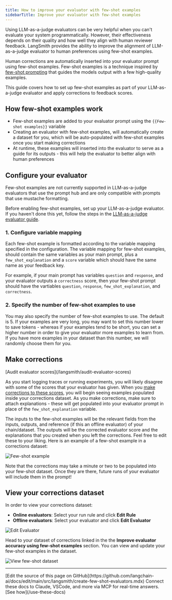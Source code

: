 ```yaml
---
title: How to improve your evaluator with few-shot examples
sidebarTitle: Improve your evaluator with few-shot examples
---
```


Using LLM-as-a-judge evaluators can be very helpful when you can't evaluate your system programmatically. However, their effectiveness depends on their quality and how well they align with human reviewer feedback. LangSmith provides the ability to improve the alignment of LLM-as-a-judge evaluator to human preferences using few-shot examples.

Human corrections are automatically inserted into your evaluator prompt using few-shot examples. Few-shot examples is a technique inspired by [few-shot prompting](https://www.promptingguide.ai/techniques/fewshot) that guides the models output with a few high-quality examples.

This guide covers how to set up few-shot examples as part of your LLM-as-a-judge evaluator and apply corrections to feedback scores.

## How few-shot examples work

* Few-shot examples are added to your evaluator prompt using the `{{Few-shot examples}}` variable
* Creating an evaluator with few-shot examples, will automatically create a dataset for you, which will be auto-populated with few-shot examples once you start making corrections
* At runtime, these examples will inserted into the evaluator to serve as a guide for its outputs - this will help the evaluator to better align with human preferences

## Configure your evaluator

<Note>
Few-shot examples are not currently supported in LLM-as-a-judge evaluators that use the prompt hub and are only compatible with prompts that use mustache formatting.
</Note>

Before enabling few-shot examples, set up your LLM-as-a-judge evaluator. If you haven't done this yet, follow the steps in the [LLM-as-a-judge evaluator guide](/langsmith/llm-as-judge).

### 1. Configure variable mapping

Each few-shot example is formatted according to the variable mapping specified in the configuration. The variable mapping for few-shot examples, should contain the same variables as your main prompt, plus a `few_shot_explanation` and a `score` variable which should have the same name as your feedback key.

For example, if your main prompt has variables `question` and `response`, and your evaluator outputs a `correctness` score, then your few-shot prompt should have the vartiables `question`, `response`, `few_shot_explanation`, and `correctness`.

### 2. Specify the number of few-shot examples to use

You may also specify the number of few-shot examples to use. The default is 5. If your examples are very long, you may want to set this number lower to save tokens - whereas if your examples tend to be short, you can set a higher number in order to give your evaluator more examples to learn from. If you have more examples in your dataset than this number, we will randomly choose them for you.

## Make corrections

<Info>
[Audit evaluator scores](/langsmith/audit-evaluator-scores)
</Info>

As you start logging traces or running experiments, you will likely disagree with some of the scores that your evaluator has given. When you [make corrections to these scores](/langsmith/audit-evaluator-scores), you will begin seeing examples populated inside your corrections dataset. As you make corrections, make sure to attach explanations - these will get populated into your evaluator prompt in place of the `few_shot_explanation` variable.

The inputs to the few-shot examples will be the relevant fields from the inputs, outputs, and reference (if this an offline evaluator) of your chain/dataset. The outputs will be the corrected evaluator score and the explanations that you created when you left the corrections. Feel free to edit these to your liking. Here is an example of a few-shot example in a corrections dataset:

![Few-shot example](/langsmith/images/few-shot-example.png)

Note that the corrections may take a minute or two to be populated into your few-shot dataset. Once they are there, future runs of your evaluator will include them in the prompt!

## View your corrections dataset

In order to view your corrections dataset:

* **Online evaluators**: Select your run rule and click **Edit Rule**
* **Offline evaluators**: Select your evaluator and click **Edit Evaluator**

![Edit Evaluator](/langsmith/images/edit-evaluator.png)

Head to your dataset of corrections linked in the the **Improve evaluator accuracy using few-shot examples** section. You can view and update your few-shot examples in the dataset.

![View few-shot dataset](/langsmith/images/view-few-shot-ds.png)

---

<Callout icon="pen-to-square" iconType="regular">
    [Edit the source of this page on GitHub](https://github.com/langchain-ai/docs/edit/main/src/langsmith/create-few-shot-evaluators.mdx)
</Callout>
<Tip icon="terminal" iconType="regular">
    Connect these docs to Claude, VSCode, and more via MCP for    real-time answers. [See how](/use-these-docs)
</Tip>

